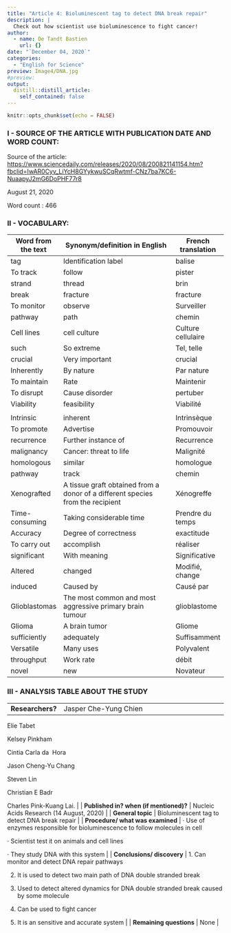 ```yaml
---
title: "Article 4: Bioluminescent tag to detect DNA break repair"
description: |
  Check out how scientist use bioluminescence to fight cancer!
author:
  - name: De Tandt Bastien
    url: {}
date: "`December 04, 2020`"
categories:
  - "English for Science"
preview: Image4/DNA.jpg
#preview: 
output:
  distill::distill_article:
    self_contained: false
---
```


```r
knitr::opts_chunk$set(echo = FALSE)
```

### I - SOURCE OF THE ARTICLE WITH PUBLICATION DATE AND WORD COUNT:

Source of the article: [https://www.sciencedaily.com/releases/2020/08/200821141154.htm?fbclid=IwAR0Cyv_LiYcH8GYykwuSCqRwtmf-CNz7ba7KC6-NuaapyJ2mG6DoPHF77r8](https://www.sciencedaily.com/releases/2020/08/200821141154.htm?fbclid=IwAR0Cyv_LiYcH8GYykwuSCqRwtmf-CNz7ba7KC6-NuaapyJ2mG6DoPHF77r8)

August 21, 2020

Word count : 466

### II - VOCABULARY: 

| Word from the text | Synonym/definition in English                                                  | French translation |
| ------------------ | ------------------------------------------------------------------------------ | ------------------ |
| tag                | Identification label                                                           | balise             |
| To track           | follow                                                                         | pister             |
| strand             | thread                                                                         | brin               |
| break              | fracture                                                                       | fracture           |
| To monitor         | observe                                                                        | Surveiller         |
| pathway            | path                                                                           | chemin             |
| Cell lines         | cell culture                                                                   | Culture cellulaire |
| such               | So extreme                                                                     | Tel, telle         |
| crucial            | Very important                                                                 | crucial            |
| Inherently         | By nature                                                                      | Par nature         |
| To maintain        | Rate                                                                           | Maintenir          |
| To disrupt         | Cause disorder                                                                 | pertuber           |
| Viability          | feasibility                                                                    | Viabilité          |
|                    |                                                                                |                    |
| Intrinsic          | inherent                                                                       | Intrinsèque        |
| To promote         | Advertise                                                                      | Promouvoir         |
| recurrence         | Further instance of                                                            | Recurrence         |
| malignancy         | Cancer: threat to life                                                         | Malignité          |
| homologous         | similar                                                                        | homologue          |
| pathway            | track                                                                          | chemin             |
| Xenografted        | A tissue graft obtained from a donor of a different species from the recipient | Xénogreffe         |
| Time-consuming     | Taking considerable time                                                       | Prendre du temps   |
| Accuracy           | Degree of correctness                                                          | exactitude         |
| To carry out       | accomplish                                                                     | réaliser           |
| significant        | With meaning                                                                   | Significative      |
| Altered            | changed                                                                        | Modifié, change    |
| induced            | Caused by                                                                      | Causé par          |
| Glioblastomas      | The most common and most aggressive primary brain tumour                       | glioblastome       |
| Glioma             | A brain tumor                                                                  | Gliome             |
| sufficiently       | adequately                                                                     | Suffisamment       |
| Versatile          | Many uses                                                                      | Polyvalent         |
| throughput         | Work rate                                                                      | débit              |
| novel              | new                                                                            | Novateur           |

### III - ANALYSIS TABLE ABOUT THE STUDY 

|                                        |                                                                                                                                                                                                                                                                                        |
| -------------------------------------- | -------------------------------------------------------------------------------------------------------------------------------------------------------------------------------------------------------------------------------------------------------------------------------------- |
| **Researchers?**                       | Jasper Che-Yung Chien

Elie Tabet

Kelsey Pinkham

Cintia Carla da  Hora

Jason Cheng-Yu Chang

Steven Lin

Christian E Badr

Charles Pink-Kuang Lai.                                                                                                                                  |
| **Published in? when (if mentioned)?** | Nucleic Acids Research (14 August, 2020)                                                                                                                                                                                                                                               |
| **General topic**                      | Bioluminescent tag to detect DNA break repair                                                                                                                                                                                                                                          |
| **Procedure/ what was examined**       | · Use of enzymes responsible for bioluminescence to follow molecules in cell

· Scientist test it on animals and cell lines

· They study DNA with this system                                                                                                                         |
| **Conclusions/ discovery**             | 1. Can monitor and detect DNA repair pathways

2. It is used to detect two main path of DNA double stranded break

3. Used to detect altered dynamics for DNA double stranded break caused by some molecule

4. Can be used to fight cancer

5. It is an sensitive and accurate system |
| **Remaining questions**                | None                                                                                                                                                                                                                                                                                   |
